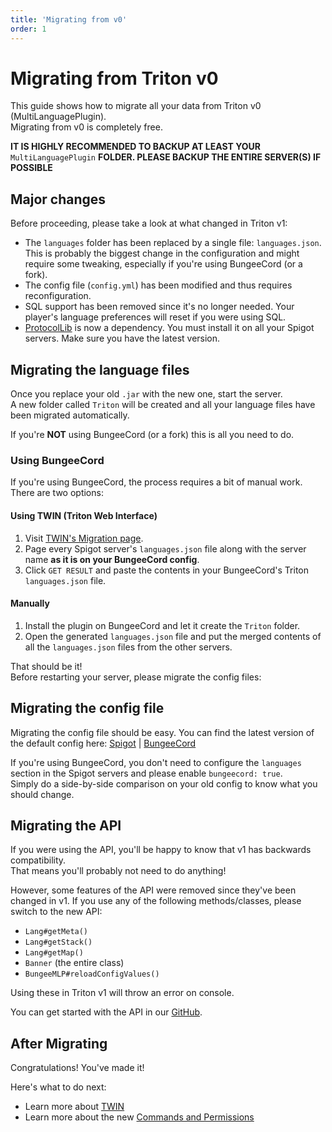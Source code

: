```yaml
---
title: 'Migrating from v0'
order: 1
---
```


# Migrating from Triton v0

This guide shows how to migrate all your data from Triton v0 (MultiLanguagePlugin).  
Migrating from v0 is completely free.

**IT IS HIGHLY RECOMMENDED TO BACKUP AT LEAST YOUR** `MultiLanguagePlugin` **FOLDER. PLEASE BACKUP THE ENTIRE SERVER(S) IF POSSIBLE**

## Major changes

Before proceeding, please take a look at what changed in Triton v1:

- The `languages` folder has been replaced by a single file: `languages.json`. This is probably the biggest change in the configuration and might require some tweaking, especially if you're using BungeeCord (or a fork).
- The config file (`config.yml`) has been modified and thus requires reconfiguration.
- SQL support has been removed since it's no longer needed. Your player's language preferences will reset if you were using SQL.
- [ProtocolLib](https://www.spigotmc.org/resources/protocollib.1997/) is now a dependency. You must install it on all your Spigot servers. Make sure you have the latest version.

## Migrating the language files

Once you replace your old `.jar` with the new one, start the server.  
A new folder called `Triton` will be created and all your language files have been migrated automatically.

If you're **NOT** using BungeeCord (or a fork) this is all you need to do.

### Using BungeeCord

If you're using BungeeCord, the process requires a bit of manual work.  
There are two options:

#### Using TWIN (Triton Web Interface)

1. Visit [TWIN's Migration page](https://twin.rexcantor64.com/migrate).
2. Page every Spigot server's `languages.json` file along with the server name **as it is on your BungeeCord config**.
3. Click `GET RESULT` and paste the contents in your BungeeCord's Triton `languages.json` file.

#### Manually

1. Install the plugin on BungeeCord and let it create the `Triton` folder.
2. Open the generated `languages.json` file and put the merged contents of all the `languages.json` files from the other servers.

That should be it!  
Before restarting your server, please migrate the config files:

## Migrating the config file

Migrating the config file should be easy. You can find the latest version of the default config here: [Spigot](/github_config) | [BungeeCord](/github_config_bungee)

If you're using BungeeCord, you don't need to configure the `languages` section in the Spigot servers and please enable `bungeecord: true`.  
Simply do a side-by-side comparison on your old config to know what you should change.

## Migrating the API

If you were using the API, you'll be happy to know that v1 has backwards compatibility.  
That means you'll probably not need to do anything!

However, some features of the API were removed since they've been changed in v1. If you use any of the following methods/classes, please switch to the new API:

- `Lang#getMeta()`
- `Lang#getStack()`
- `Lang#getMap()`
- `Banner` (the entire class)
- `BungeeMLP#reloadConfigValues()`

Using these in Triton v1 will throw an error on console.

You can get started with the API in our [GitHub](/api).

## After Migrating

Congratulations! You've made it!

Here's what to do next:

- Learn more about [TWIN](~/docs/twin)
- Learn more about the new [Commands and Permissions](~/docs/commands)
